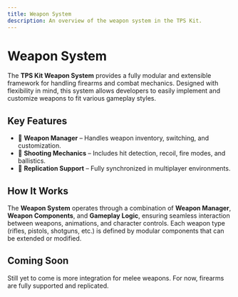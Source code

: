 ```yaml
---
title: Weapon System
description: An overview of the weapon system in the TPS Kit.
---
```


# Weapon System

The **TPS Kit Weapon System** provides a fully modular and extensible framework for handling firearms and combat mechanics. Designed with flexibility in mind, this system allows developers to easily implement and customize weapons to fit various gameplay styles.

## Key Features

- 🔫 **Weapon Manager** – Handles weapon inventory, switching, and customization.
- 🎯 **Shooting Mechanics** – Includes hit detection, recoil, fire modes, and ballistics.
- 🔄 **Replication Support** – Fully synchronized in multiplayer environments.

## How It Works

The **Weapon System** operates through a combination of **Weapon Manager**, **Weapon Components**, and **Gameplay Logic**, ensuring seamless interaction between weapons, animations, and character controls. Each weapon type (rifles, pistols, shotguns, etc.) is defined by modular components that can be extended or modified.

## Coming Soon

Still yet to come is more integration for melee weapons. For now, firearms are fully supported and replicated.